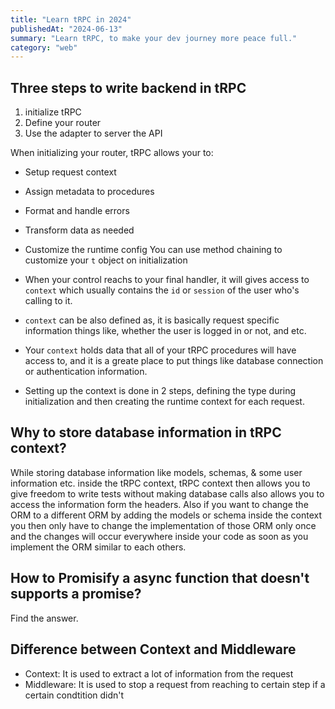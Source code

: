 ```yaml
---
title: "Learn tRPC in 2024"
publishedAt: "2024-06-13"
summary: "Learn tRPC, to make your dev journey more peace full."
category: "web"
---
```


## Three steps to write backend in tRPC
1. initialize tRPC
2. Define your router
3. Use the adapter to server the API

When initializing your router, tRPC allows your to:
- Setup request context
- Assign metadata to procedures
- Format and handle errors
- Transform data as needed
- Customize the runtime config
You can use method chaining to customize your `t` object on initialization 

- When your control reachs to your final handler, it will gives access to `context` which usually contains the `id` or `session` of the user who's calling to it.
- `context` can be also defined as, it is basically request specific information things like, whether the user is logged in or not, and etc.
- Your `context` holds data that all of your tRPC procedures will have access to, and it is a greate place to put things like database connection or authentication information.
- Setting up the context is done in 2 steps, defining the type during initialization and then creating the runtime context for each request.

## Why to store database information in tRPC context?
While storing database information like models, schemas, & some user information etc. inside the tRPC context, tRPC context then allows you to give freedom to write tests without making database calls also allows you to access the information form the headers. Also if you want to change the ORM to a different ORM by adding the models or schema inside the context you then only have to change the implementation of those ORM only once and the changes will occur everywhere inside your code as soon as you implement the ORM similar to each others. 

## How to Promisify a async function that doesn't supports a promise?
Find the answer. 

## Difference between Context and Middleware
- Context: It is used to extract a lot of information from the request
- Middleware: It is used to stop a request from reaching to certain step if a certain condtition didn't 